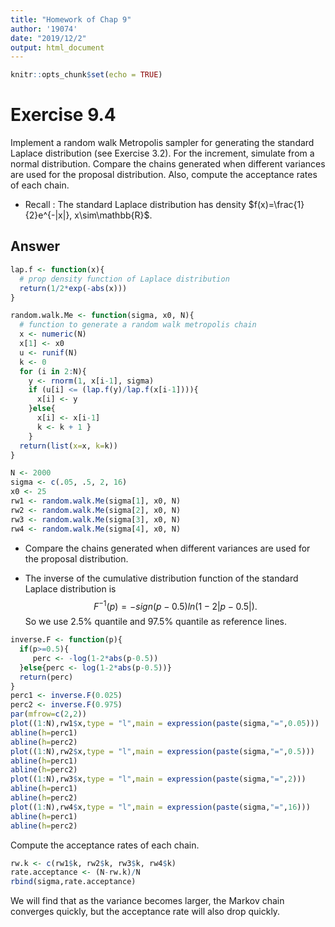 ```yaml
---
title: "Homework of Chap 9"
author: '19074'
date: "2019/12/2"
output: html_document
---
```


```r
knitr::opts_chunk$set(echo = TRUE)
```

# Exercise 9.4

Implement a random walk Metropolis sampler for generating the standard Laplace distribution (see Exercise 3.2). For the increment, simulate from a normal distribution. Compare the chains generated when different variances are used for the proposal distribution. Also, compute the acceptance rates of each chain.

+ Recall : The standard Laplace distribution has density $f(x)=\frac{1}{2}e^{-|x|}, x\sim\mathbb{R}$. 

## Answer

```r
lap.f <- function(x){
  # prop density function of Laplace distribution
  return(1/2*exp(-abs(x)))
}
```

```r
random.walk.Me <- function(sigma, x0, N){ 
  # function to generate a random walk metropolis chain
  x <- numeric(N) 
  x[1] <- x0 
  u <- runif(N) 
  k <- 0 
  for (i in 2:N){ 
    y <- rnorm(1, x[i-1], sigma) 
    if (u[i] <= (lap.f(y)/lap.f(x[i-1]))){
      x[i] <- y 
    }else{ 
      x[i] <- x[i-1] 
      k <- k + 1 } 
    } 
  return(list(x=x, k=k)) 
} 

N <- 2000 
sigma <- c(.05, .5, 2, 16)
x0 <- 25 
rw1 <- random.walk.Me(sigma[1], x0, N) 
rw2 <- random.walk.Me(sigma[2], x0, N) 
rw3 <- random.walk.Me(sigma[3], x0, N) 
rw4 <- random.walk.Me(sigma[4], x0, N)
```

+ Compare the chains generated when different variances are used for the proposal distribution. 

+ The inverse of the cumulative distribution function of the standard Laplace distribution is $$F^{-1}(p)=-sign(p-0.5)ln(1-2|p-0.5|).$$ So we use $2.5\%$ quantile and $97.5\%$ quantile as reference lines.

```r
inverse.F <- function(p){
  if(p>=0.5){
     perc <- -log(1-2*abs(p-0.5))
  }else{perc <- log(1-2*abs(p-0.5))}
  return(perc) 
}
perc1 <- inverse.F(0.025)
perc2 <- inverse.F(0.975)
par(mfrow=c(2,2))
plot((1:N),rw1$x,type = "l",main = expression(paste(sigma,"=",0.05)))
abline(h=perc1)
abline(h=perc2)
plot((1:N),rw2$x,type = "l",main = expression(paste(sigma,"=",0.5)))
abline(h=perc1)
abline(h=perc2)
plot((1:N),rw3$x,type = "l",main = expression(paste(sigma,"=",2)))
abline(h=perc1)
abline(h=perc2)
plot((1:N),rw4$x,type = "l",main = expression(paste(sigma,"=",16)))
abline(h=perc1)
abline(h=perc2)
```

Compute the acceptance rates of each chain.

```r
rw.k <- c(rw1$k, rw2$k, rw3$k, rw4$k)
rate.acceptance <- (N-rw.k)/N
rbind(sigma,rate.acceptance)
```

We will find that as the variance becomes larger, the Markov chain converges quickly, but the acceptance rate will also drop quickly.


